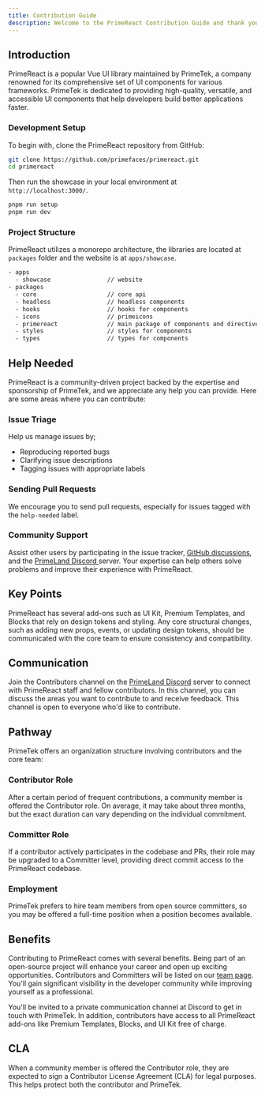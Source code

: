 ```yaml
---
title: Contribution Guide
description: Welcome to the PrimeReact Contribution Guide and thank you for considering contributing.
---
```


## Introduction

PrimeReact is a popular Vue UI library maintained by PrimeTek, a company renowned for its comprehensive set of UI components for various frameworks. PrimeTek is dedicated to providing high-quality, versatile, and accessible UI components
that help developers build better applications faster.

### Development Setup

To begin with, clone the PrimeReact repository from GitHub:

```bash
git clone https://github.com/primefaces/primereact.git
cd primereact
```

Then run the showcase in your local environment at `http://localhost:3000/`.

```bash
pnpm run setup
pnpm run dev
```

### Project Structure

PrimeReact utilizes a monorepo architecture, the libraries are located at `packages` folder and the website is at `apps/showcase`.

```bash
- apps
  - showcase                // website
- packages
  - core                    // core api
  - headless                // headless components
  - hooks                   // hooks for components
  - icons                   // primeicons
  - primereact              // main package of components and directives
  - styles                  // styles for components
  - types                   // types for components
```

## Help Needed

PrimeReact is a community-driven project backed by the expertise and sponsorship of PrimeTek, and we appreciate any help you can provide. Here are some areas where you can contribute:

### Issue Triage

Help us manage issues by;

<ul className="leading-normal px-10 m-0">
    <li>Reproducing reported bugs</li>
    <li>Clarifying issue descriptions</li>
    <li>Tagging issues with appropriate labels</li>
</ul>

### Sending Pull Requests

We encourage you to send pull requests, especially for issues tagged with the `help-needed` label.

### Community Support

Assist other users by participating in the issue tracker, <a href="https://github.com/orgs/primefaces/discussions/categories/primereact" target="_blank" rel="noopener noreferrer">GitHub discussions</a>, and the <a href="PrimeLand" target="_blank" rel="noopener noreferrer"> PrimeLand Discord </a> server. Your expertise can help others solve problems and improve their experience with PrimeReact.

## Key Points

PrimeReact has several add-ons such as UI Kit, Premium Templates, and Blocks that rely on design tokens and styling. Any core structural changes, such as adding new props, events, or updating design tokens, should be communicated with the
core team to ensure consistency and compatibility.

## Communication

Join the Contributors channel on the <a href="PrimeLand" target="_blank" rel="noopener noreferrer">PrimeLand Discord</a> server to connect with PrimeReact staff and fellow contributors. In this channel, you can discuss the areas you want to
contribute to and receive feedback. This channel is open to everyone who'd like to contribute.

## Pathway

PrimeTek offers an organization structure involving contributors and the core team:

### Contributor Role

After a certain period of frequent contributions, a community member is offered the Contributor role. On average, it may take about three months, but the exact duration can vary depending on the individual commitment.

### Committer Role

If a contributor actively participates in the codebase and PRs, their role may be upgraded to a Committer level, providing direct commit access to the PrimeReact codebase.

### Employment

PrimeTek prefers to hire team members from open source committers, so you may be offered a full-time position when a position becomes available.

## Benefits

Contributing to PrimeReact comes with several benefits. Being part of an open-source project will enhance your career and open up exciting opportunities. Contributors and Committers will be listed on our <a href="/docs/team">team page</a>. You'll gain significant visibility in the developer community while improving yourself as a professional.

You'll be invited to a private communication channel at Discord to get in touch with PrimeTek. In addition, contributors have access to all PrimeReact add-ons like Premium Templates, Blocks, and UI Kit free of charge.

## CLA

When a community member is offered the Contributor role, they are expected to sign a Contributor License Agreement (CLA) for legal purposes. This helps protect both the contributor and PrimeTek.
